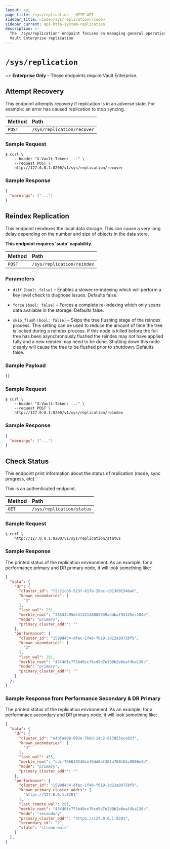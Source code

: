 ```yaml
---
layout: api
page_title: /sys/replication - HTTP API
sidebar_title: <code>/sys/replication</code>
sidebar_current: api-http-system-replication
description: >-
  The '/sys/replication' endpoint focuses on managing general operations in
  Vault Enterprise replication
---
```


# `/sys/replication`

~> **Enterprise Only** – These endpoints require Vault Enterprise.

## Attempt Recovery

This endpoint attempts recovery if replication is in an adverse state. For
example: an error has caused replication to stop syncing.

| Method   | Path                         |
| :--------------------------- | :--------------------- |
| `POST`   | `/sys/replication/recover`   |

### Sample Request

```
$ curl \
    --header "X-Vault-Token: ..." \
    --request POST \
    http://127.0.0.1:8200/v1/sys/replication/recover
```

### Sample Response

```json
{
  "warnings": ["..."]
}
```

## Reindex Replication

This endpoint reindexes the local data storage. This can cause a very long delay
depending on the number and size of objects in the data store.

**This endpoint requires 'sudo' capability.**

| Method   | Path                         |
| :--------------------------- | :--------------------- |
| `POST`   | `/sys/replication/reindex`   |

### Parameters

- `diff` `(bool: false)` – Enables a slower re-indexing which will perform a key 
   level check to diagnose issues. Defaults false.

- `force` `(bool: false)` – Forces a complete re-indexing which only scans data 
   available in the storage. Defaults false.

- `skip_flush` `(bool: false)` – Skips the tree flushing stage of the reindex 
   process. This setting can be used to reduce the amount of time the tree is locked
   during a reindex process. If this node is killed before the full tree has been 
   asynchronously flushed the reindex may not have applied fully and a new reindex
   may need to be done. Shutting down this node cleanly will cause the tree to be 
   flushed prior to shutdown. Defaults false.

### Sample Payload

```json
{}
```

### Sample Request
```
$ curl \
    --header "X-Vault-Token: ..." \
    --request POST \
    http://127.0.0.1:8200/v1/sys/replication/reindex
```

### Sample Response

```json
{
  "warnings": ["..."]
}
```

## Check Status

This endpoint print information about the status of replication (mode,
sync progress, etc).

This is an authenticated endpoint.

| Method   | Path                         |
| :--------------------------- | :--------------------- |
| `GET`    | `/sys/replication/status`    |

### Sample Request

```
$ curl \
    http://127.0.0.1:8200/v1/sys/replication/status
```

### Sample Response

The printed status of the replication environment. As an example, for a
performance primary and DR primary node, it will look something like:

```json
{
  "data": {
    "dr": {
      "cluster_id": "f2c21cb5-523f-617b-20ac-c913d9154ba6",
      "known_secondaries": [
        "3"
      ],
      "last_wal": 291,
      "merkle_root": "38543b95d44132138003939addbaf94125ec184e",
      "mode": "primary",
      "primary_cluster_addr": ""
    },
    "performance": {
      "cluster_id": "1598d434-dfec-1f48-f019-3d22a8075bf9",
      "known_secondaries": [
        "2"
      ],
      "last_wal": 291,
      "merkle_root": "43f40fc775b40cc76cd5d7e289b2e6eaf4ba138c",
      "mode": "primary",
      "primary_cluster_addr": ""
    }
  },
}
```

### Sample Response from Performance Secondary & DR Primary

The printed status of the replication environment. As an example, for a
performnace secondary and DR primary node, it will look something like:

```json
{
  "data": {
    "dr": {
      "cluster_id": "e4bfa800-002e-7b6d-14c2-617855ece02f",
      "known_secondaries": [
        "4"
      ],
      "last_wal": 455,
      "merkle_root": "cdcf796619240ce19dd8af30fa700f64c8006e3d",
      "mode": "primary",
      "primary_cluster_addr": ""
    },
    "performance": {
      "cluster_id": "1598d434-dfec-1f48-f019-3d22a8075bf9",
      "known_primary_cluster_addrs": [
        "https://127.0.0.1:8201"
      ],
      "last_remote_wal": 291,
      "merkle_root": "43f40fc775b40cc76cd5d7e289b2e6eaf4ba138c",
      "mode": "secondary",
      "primary_cluster_addr": "https://127.0.0.1:8201",
      "secondary_id": "2",
      "state": "stream-wals"
    }
  },
}
```
